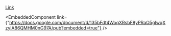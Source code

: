 
[Link](https://docs.google.com/document/d/135bFdt4WoqXRsbF8yPRaO5gIwqXzylA86QMHM0nG97A/edit?usp=sharing)

<EmbeddedComponent link={"https://docs.google.com/document/d/135bFdt4WoqXRsbF8yPRaO5gIwqXzylA86QMHM0nG97A/pub?embedded=true"} />